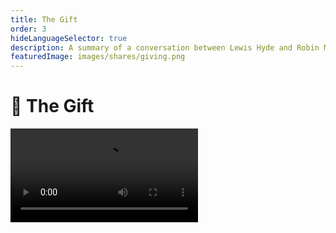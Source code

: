 ```yaml
---
title: The Gift
order: 3
hideLanguageSelector: true
description: A summary of a conversation between Lewis Hyde and Robin McKenna on The Gift as a phenomena and how we might use traditional interpretations in order to co-create more communal modern spaces based on ancient forms of exchange and relationship.
featuredImage: images/shares/giving.png
---
```


# 🎁 The Gift

<Video src="https://www.youtube-nocookie.com/embed/Kk2JVP-HKI8?start=240" />

> "One of the tragedies of modern life occurs when people go into aboriginal communities where 
there is a lively gift exchange and say, 'You know, logically, you could turn this into a 
commercial economy. If you just sold these things to one another, it would have the same 
effect.'' This destroys the community."

Perhaps we can reverse the above by building tools which allow us to present the commercial 
economy with the same dictum: "You know, logically, you could turn this into a gift economy. 
If you program reciprocal loops and recursive incentives, it would have the same effect," 
thereby discovering again what was [old community in new form](/learn/module-0/conversation/#old-gifts-anew)...

### How does this fit into Kernel?

There are many types of transactional exchange humans can enter into, and nearly all of them 
are required in a fully functional and healthy society. This talk has been selected because 
Lewis Hyde provides a balanced perspective on the place and importance of gift exchange within 
an economy, emphasizing the kinds of work and contexts in which it is most appropriate.

It should help you understand that this is not an idealistic module: it 
is [again a question of trade-offs](/learn/module-0/play-of-pattern/). The argument is not 
that we should abandon any kind of economic activity other than gift-giving; simply that gifts 
are the opposite extreme from purely commercial transactions and that we need to think carefully 
about where on the spectrum of possibility between our work best fits.

<Flash>

<Card>

Q: A healthy society requires what kind of economy: market or gift?

A: Both!

</Card>

</Flash>

## Brief

> I had been introduced to the anthropology of gift exchange as a kind of economy and it struck 
me almost immediately that this was a language which could be used to talk about the situation 
of creative artists.

Hyde talks about his own biography and the notion that poetry, in particular, might have a 
different economy and the series of [questions](/learn/module-2/better-questions) this led 
him to:

<Process>

Why don't creative artists earn a living the way lawyers, doctors and computer scientists do?

Why do many artists feel a barrier between their work and the commercial world?

The anthropology suggests that there is an ethic, and therefore a set of obligations, which 
come with a gift. So, if you are a gifted person and are born with talents that are clearly 
not just created by your own efforts, but have been endowed upon you, are there obligations 
that come with that, and things that you're supposed to do with your gift?

Do communities have obligations to people who have been gifted in one way or another?

</Process>

### Connection, Circulation, Spirit

Hyde set out to read the anthropology, and many fairy tales and folk stories, about gift 
exchange. He came to three conclusions about gift-giving which differentiate it from market 
exchange.

<Process>

Gift giving **creates a connection** between [giver and receiver](/learn/module-7/giving/#receiving-gracefully). Gifts induce gratitude, 
and a consequent obligation towards relationship. This is the **cardinal difference** between 
gift and market exchange: part of the *great virtue of the marketplace is that there is no 
enduring connection*. Lewis gives as an example his travel to this presentation: his very 
mobility is enabled as a result of the _lack of relationships_ he needs to form. Gift exchange 
does not allow us to participate in this disconnected fashion. "This is a useful way to begin 
to think about the commerce of the creative spirit."

Gift exchange traditionally has much **wider circulations** than just that passed between 
two individuals, especially when gifts are given anonymously. Hyde quotes an Indian story of 
two women who decide to dispense with their alms-giving duties by only giving gifts to each 
other and who are consequently reincarnated as two wells with poisonous water. Another example 
is Thomas Hutchinson's phrase "Indian givers", arising from Puritan encounters with Native 
Americans who had a **different sense of what property is.** For these people, when you gave 
someone something, it wasn't theirs to keep: they had to pass it on. This perplexed the 
Puritans and so the phrase has come to mean someone who is insincere about gift-giving, but 
it *clearly means the opposite*: someone who understands the actual ethic of gift-giving, 
which is that **gifts flow through you, they are not yours to own**. You are their custodian. 
In fact, one functional definition of community is "a place where gift exchange can operate".

When property circulates as a gift, it **increases in value**, or it bestows **liveliness**. 
"There is some sense of increase, or of *something gaining life* as it circulates." Hyde talks 
about the fairy tale trope of being given seemingly worthless objects while traveling through 
the <Link to="https://youtu.be/GxVaxOco7kg?t=4307" >Land of Faerie</Link>, only to 
wake up the next morning and see that they are gold. "What seemed worthless in one community 
and state, turns out to be valuable in another community and state." The folktales tell of two 
responses: there are those who try to go back and get more, or figure out the price and cash 
in; and there are those who give the gift on. For the person who begins to count, to reckon 
the value of the gift; it turns back into ashes. For the other person, life becomes more lively. 
"There's a kind of trans-substantiation, or morality, implied in how you treat a gift." 
Like [Graeber](/learn/module-2/debt/#communal-credit), Hyde tells a Maori story in which the 
bounty of the forest from which you gather food is assumed to be a gift from nature and you 
must give part of it back to the forest, which is called "**feeding the spirit of the gift**. 
If you feed the spirit, all will stay lively and in motion".

</Process>

<Flash>

<Card>

Q: Gift-giving creates a \_\_\_\_\_\_\_\_\_\_ between giver and receiver.

A: Connection

</Card>

<Card>

Q: It has a wider \_\_\_\_\_\_\_\_\_\_\_ than just two individuals.

A: Circulation

</Card>

<Card>

Q: As property circulates in the form of gifts, it increases in value. That is, gift-giving bestows \_\_\_\_\_\_\_\_\_\_.

A: Liveliness

</Card>

<Card>

Q: Despite the Puritans' confusion, what is the actual ethic of gift-giving?

A: Gifts flow through you, they are not yours to own.

</Card>

</Flash>

### Poetic Gifts to Posterity

> There are poets whose lives matter to me; the fact that there are poets who have 
**given their life** to poetry matters to me; the fact that their work had entered my life was 
important and I felt gratitude towards these people for giving their lives to the work. 
Gratitude is a sign that, at some level, a gift has been given and received.

Many poets talk in this way about their practice. Eugenio Montale wrote in an essay about Dante:

> True poetry is always in the nature of a gift, in that it presupposes the dignity of its recipient.

Czeslaw Milosz wrote an essay about the different kinds of love described in Greek, in 
particular one type which is not often remembered: **storge**. This word denotes a tender care 
or affection uniting parents and children, and perhaps some teachers and their pupils. Milosz writes

> It is also not impossible that storge may be applied to the relationship between a poet and 
a generation of readers to come. Beneath the ambition to perfect one's art, without hope of 
being rewarded by contemporaries, lurks a magnanimity of gift-offering to posterity.

The idea that your work is not confined to the present moment and that you're working for some 
kind of larger, human world is wonderfully motivating. Lewis mentions a story about Bob Dylan 
from <Link to="https://www.goodreads.com/book/show/7800891-common-as-air">_Common As Air_</Link>, 
his book about creative cultural commons which we all co-own. When Dylan was 18, he was 
introduced by a friend to Woody Guthrie, who he quickly learnt to imitate perfectly. Dylan says:

> "Listening to Guthrie made me feel more like myself than ever before."   

> This is a perplexing statement, because [what is the self](/learn/module-4/self-enquiry) 
such that a young person would feel *like himself* in the presence of somebody else's art? 
It's as if that self is already present, but isn't brought to the surface until the art of 
some previous generation precipitates it [...] There is a feeling that there is a 
common <Link to="https://www.youtube.com/watch?v=Oohg3LZd898&t=1344s">Self</Link>, 
that the hyper-individualism we live with today is not a full enough story to explain how an 
artist becomes an artist and comes to practice with his or her gifts.

<Flash>

<Card>

Q: What is the fundamental sign that a gift has been given **and received**?

A: Gratitude.

</Card>

<Card>

Q: Giving a gift presupposes the \_\_\_\_\_\_\_ of its recipient. 

A: dignity.

</Card>

</Flash>

### Anonymous and Lively

Hyde continues this theme with a story about Pablo Neruda, who - as a boy - was gifted a 
unique toy sheep anonymously, through a hole in the fence. He responded with his most precious 
possession: a pine cone. Years later, he would write these haunting words:

> To feel the affection that comes from those unknown to us, who are watching over our sleep 
and our solitude, over our dangers and our weaknesses: that is something still greater and 
more beautiful because it widens out the boundaries of our being and unites all living things.

> This exchange brought home to me, for the first time, a precious idea: that all humanity is 
somehow together. It won't surprise you, then, that I have attempted to give something resiny, 
earth-like and fragrant - something like a pine cone - in exchange for human brotherhood [...]

> This small and mysterious exchange of gifts remained deep inside me, deep and indestructible, 
giving my poetry light.

This points to a particular category of gift-exchange: the anonymous one. Often we know who has 
given us a gift, so we have a directed sense of gratitude. Anonymity [widens the field](https://www.brainpickings.org/2019/07/07/the-spell-of-the-sensuous-david-abram/) within 
which gifts operate, because if there is no obligation for reciprocity, how do you best respond? 

> 💡 Gifts from beyond your sphere of influence can be given back beyond your sphere of influence.

<Flash>

<Card>

Q: Anonymous gifts must be given back to whom?

A: The more-than-human world.

</Card>

</Flash>

In almost all traditional gift-giving practices - as seen with the Maori practice of 'feeding 
the spirit of the gift' - the ultimate sphere of gift-giving is the bounty of nature herself, 
with regards to whom we all stand as recipients. In order to maintain and increase the value 
of the gifts we receive, we must treat them as gifts and give them on so that they remain 
*lively*. This is directly applicable to creative artists. May Sarton wrote:

> There is only one real deprivation, and that is not to be able to give one's gift to whom 
one loves the most. The gift turned inward, unable to be given, becomes a heavy burden, even 
sometimes a kind of poison. It is as though the flow of life were backed up.

Hyde also quotes the famous book *<Link to="https://www.goodreads.com/book/show/35476.Black_Elk_Speaks" >Black Elk Speaks</Link>*, 
which begins with dedication that illustrates how whatever wisdom Black Elk has **is not his**, 
and that - if you find it in his book - it is there to be given back to his ancestors.

> What is good in this book is given back to the six grandfathers.

This dedicated way of living contains a description of people who are "living the spirit of 
the gift", not trying to capitalize upon it, or bring it into the ego and claim it for their 
own. However, it is important to note that both are options and there is a negative side to 
gift-giving which can uphold oppressive structures and solidify - for instance - patriarchal 
power.

<Flash>

<Card>

Q: Feeding the spirit of the gift and giving it on ensures that it remains \_\_\_\_\_\_.

A: lively.

</Card>

</Flash>

### Tricky Trades

Hyde recalls *The Homeric Hymn to Hermes*, the original trickster, in which the key moment 
occurs when Hermes - having stolen Apollo's cattle, and being admonished by his mother - makes 
the point that if Zeus won't give him his due as an Olympian, he will steal it. All gift 
exchange communities are somewhat insular and, if you're excluded, your only practical option 
is to steal what you need. The key question is thus: *how does the outsider find a way in*?

There is another ancient Greek term which can help us here: the **hermion**, or gift of Hermes. 
It is the lucky find, the accident, the thing you stumble upon. It is the crossroads moment 
where two paths come together and, if you have the wit, you can make a work of art out of the 
accidental find. This is why cultivating serendipitous
, <Link to="https://www.brainpickings.org/2017/03/09/atom-and-archetype-pauli-jung/" >synchronous spaces</Link> is so important: they allow more and more outsiders to join the community of circulating gift exchange without resorting to theft.

<Flash>

<Card>

Q: By cultivating synchronous spaces with the [great gift of our time](/learn/module-7/scale-ability), we can find increasingly lucky ways to bring outsiders in and grow the \_\_\_\_\_\_\_\_\_ of circulating gift exchange.

A: community.

</Card>

</Flash>

### What Can We Do With All This?

> Just to become conscious of gift exchange is useful. To know that there is a spirit of the 
gift. To know there is a distinction between the 'connecting world' and the world that 
differentiates between people, and that we can choose to honour this spirit or not. To know we 
might have the kind of artistic practice which can initiate transformations in the soul; that 
can give us a taste of mystery and wilderness; that can help us bear our suffering; that can 
put us in touch with a kind of fertility which is not exhausted by using it up and that offers 
us a sense of an inhabitable world in which we have solidarity with what we take to be the 
source of our gifts.

> **To be conscious of this makes a difference**.

I will go a step further than Hyde: to ask what can be done with a gift and the knowledge of 
how it operates is to apply an alienating and utilitarian framework to something indigenous 
and [illegible](/learn/module-4/consensus/#legibility). It reminds me of Muriel Rukeyser:

> But there is one kind of knowledge — infinitely precious, time-resistant more than monuments, 
here to be passed between the generations in any way it may be: never to be used. And that is 
poetry.

or Steve Biko:

> A visitor to someone’s house is always met with the question ‘What can I do for you?’. This 
attitude to see people not as themselves but as agents for some particular function is foreign 
to us. We are not a suspicious race. We believe in the inherent goodness of man. We enjoy man 
for himself. We regard our living together not as an unfortunate mishap warranting endless 
competition among us but as a deliberate act of God to make us a community of brothers and 
sisters jointly involved in the quest for composite answers to the varied problems of life.

<Flash>

<Card>

Q: All Lewis Hyde is really asking us to do is to be what of gift exchange?

A: Conscious.

</Card>

</Flash>

### One Last Link

Gift-giving extends deeply into both history and the human psyche. If you enjoyed this talk, you can find perhaps the ultimate exposition on this particular issue in The Diamond Sutra, otherwise known as the _Paramparamita_:

> And again, O Subhûti, a Bodhisattva should in such wise give his gift for the benefit of all beings. And why? Because, O Subhûti, [the idea](/learn/module-1/meaning/#the-heart-of-it) of a being is no-idea. And those who are thus spoken of by the Tathâgata as all beings are indeed no-beings.

In this particular text, too, we find an extension of the complementary opposites we have been examining for throughout our shared work. Each end of the spectrum, and the infinite range of probability between them is an idea, and is therefore also what Buddha once called “no-idea”. So, we give our unique gift, we return our life whole-heartedly, in order to benefit all with whom we share it, never for a moment forgetting that - as long as we have in our minds any trace of the idea “all beings” - we cannot in truth give anything.

> “As _Prajna_ has been frequently the subject of discussion, I shall limit myself to the exposition of Dana, giving. It does not just mean giving in charity or otherwise something material in one’s possession as is usually understood when we talk of ‘giving’. It means anything going out of oneself, disseminating knowledge, helping people in difficulties of all kinds, creating arts, promoting industry and social welfare, sacrificing one’s life for a worthy cause and so on. But this, however noble, Buddhist philosophers would say, is not enough as long as a man harbors the idea of giving in one sense or another. The genuine giving consists in not cherishing any thought of anything going out of one’s hands and being received by anybody else; that is to say, **in the giving there must not be any thought of a giver or a receiver**, and of an object going through this transaction. When the giving goes on thus in Emptiness, it is the deed of _Dana_, the first Paramita, flowing directly out of _Prajna_, the final Paramita.” 
-- Daisetz Suzuki, Zen and the Birds of Appetite

<InfoBlock>

<Box>

**The Diamond Cutter**

![The Diamond Cutter](/images/ethereum.png)

<Aligner center>
<Button to="https://www.sacred-texts.com/bud/sbe49/sbe4929.htm">
    Read
</Button>
</Aligner>

</Box>

</InfoBlock>
